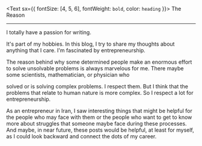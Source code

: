 <Text sx={{ fontSize: [4, 5, 6], fontWeight: `bold`, color: `heading` }}>
The Reason
</Text>

---
I totally have a passion for writing.

It's part of my hobbies. In this blog, I try to share my thoughts about anything that I care. I'm fascinated by entrepreneurship.

The reason behind why some determined people make an enormous effort to solve unsolvable problems is always marvelous for me. There maybe some scientists, mathematician, or physician who

solved or is solving complex problems. I respect them. But I think that the problems that relate to human nature is more complex. So I respect a lot for entrepreneurship.


As an entrepreneur in Iran, I saw interesting things that might be helpful for the people who may face with them or the people who want to get to know more about struggles that someone maybe face during these processes. And maybe, in near future, these posts would be helpful, at least for myself, as I could look backward and connect the dots of my career.